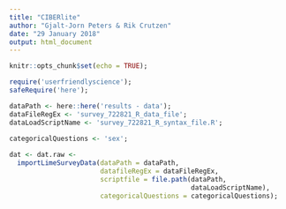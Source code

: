 ```yaml
---
title: "CIBERlite"
author: "Gjalt-Jorn Peters & Rik Crutzen"
date: "29 January 2018"
output: html_document
---
```


```r

knitr::opts_chunk$set(echo = TRUE);

require('userfriendlyscience');
safeRequire('here');

dataPath <- here::here('results - data');
dataFileRegEx <- 'survey_722821_R_data_file';
dataLoadScriptName <- 'survey_722821_R_syntax_file.R';
  
categoricalQuestions <- 'sex';

dat <- dat.raw <-
  importLimeSurveyData(dataPath = dataPath,
                       datafileRegEx = dataFileRegEx,
                       scriptfile = file.path(dataPath,
                                              dataLoadScriptName),
                       categoricalQuestions = categoricalQuestions);

```
